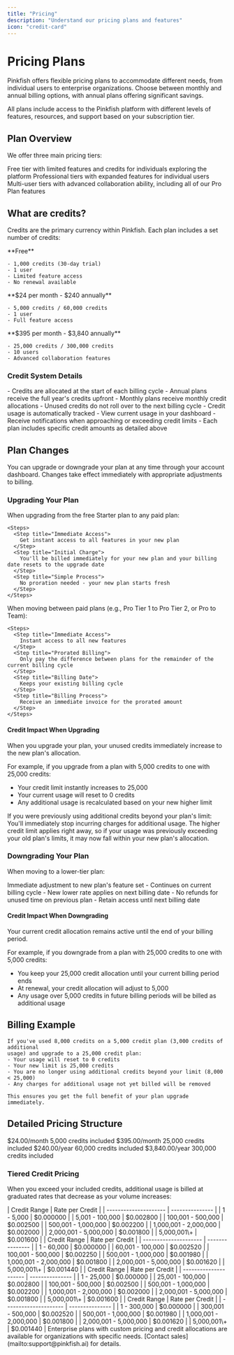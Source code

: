 ```yaml
---
title: "Pricing"
description: "Understand our pricing plans and features"
icon: "credit-card"
---
```


# Pricing Plans

Pinkfish offers flexible pricing plans to accommodate different needs, from individual users to enterprise organizations. Choose between monthly and annual billing options, with annual plans offering significant savings.

<Info>
  All plans include access to the Pinkfish platform with different levels of features, resources, and support based on your subscription tier.
</Info>

## Plan Overview

We offer three main pricing tiers:

<CardGroup cols="3">
  <Card title="Starter Plan" icon="seedling" color="#4CAF50">
    Free tier with limited features and credits for individuals exploring the platform
  </Card>
  <Card title="Pro Plans" icon="user" color="#2196F3">
    Professional tiers with expanded features for individual users
  </Card>
  <Card title="Team Plans" icon="users" color="#9C27B0">
    Multi-user tiers with advanced collaboration ability, including all of our Pro Plan features
  </Card>
</CardGroup>

## What are credits?

Credits are the primary currency within Pinkfish. Each plan includes a set number of credits:

<Tabs>
  <Tab title="Starter">
    **Free**

    - 1,000 credits (30-day trial)
    - 1 user
    - Limited feature access
    - No renewal available
  </Tab>
  <Tab title="Pro">
    **$24 per month - $240 annually**

    - 5,000 credits / 60,000 credits
    - 1 user
    - Full feature access
  </Tab>
  <Tab title="Team">
    **$395 per month - $3,840 annually**

    - 25,000 credits / 300,000 credits
    - 10 users
    - Advanced collaboration features
  </Tab>
</Tabs>

### Credit System Details

<Accordion title="Credit Allocation">
  - Credits are allocated at the start of each billing cycle
  - Annual plans receive the full year's credits upfront
  - Monthly plans receive monthly credit allocations
  - Unused credits do not roll over to the next billing cycle
</Accordion>

<Accordion title="Usage Tracking">
  - Credit usage is automatically tracked
  - View current usage in your dashboard
  - Receive notifications when approaching or exceeding credit limits
  - Each plan includes specific credit amounts as detailed above
</Accordion>

## Plan Changes

<Info>
  You can upgrade or downgrade your plan at any time through your account dashboard. Changes take effect immediately with appropriate adjustments to billing.
</Info>

### Upgrading Your Plan

<Tabs>
  <Tab title="From Starter Plan">
    When upgrading from the free Starter plan to any paid plan:

    <Steps>
      <Step title="Immediate Access">
        Get instant access to all features in your new plan
      </Step>
      <Step title="Initial Charge">
        You'll be billed immediately for your new plan and your billing date resets to the upgrade date
      </Step>
      <Step title="Simple Process">
        No proration needed - your new plan starts fresh
      </Step>
    </Steps>
  </Tab>
  <Tab title="Between Paid Plans">
    When moving between paid plans (e.g., Pro Tier 1 to Pro Tier 2, or Pro to Team):

    <Steps>
      <Step title="Immediate Access">
        Instant access to all new features
      </Step>
      <Step title="Prorated Billing">
        Only pay the difference between plans for the remainder of the current billing cycle
      </Step>
      <Step title="Billing Date">
        Keeps your existing billing cycle
      </Step>
      <Step title="Billing Process">
        Receive an immediate invoice for the prorated amount
      </Step>
    </Steps>
  </Tab>
</Tabs>

#### Credit Impact When Upgrading

<Note>
  When you upgrade your plan, your unused credits immediately increase to the new plan's allocation.
</Note>

For example, if you upgrade from a plan with 5,000 credits to one with 25,000 credits:

- Your credit limit instantly increases to 25,000
- Your current usage will reset to 0 credits
- Any additional usage is recalculated based on your new higher limit

<Warning>
  If you were previously using additional credits beyond your plan's limit: You'll immediately stop incurring charges for additional usage. The higher credit limit applies right away, so if your usage was previously exceeding your old plan's limits, it may now fall within your new plan's allocation.
</Warning>

### Downgrading Your Plan

When moving to a lower-tier plan:

<CardGroup cols="2">
  <Card title="Feature Access" icon="toggle-on">
    Immediate adjustment to new plan's feature set
  </Card>
  <Card title="Billing Impact" icon="money-bill">
    - Continues on current billing cycle
    - New lower rate applies on next billing date
    - No refunds for unused time on previous plan
    - Retain access until next billing date
  </Card>
</CardGroup>

#### Credit Impact When Downgrading

<Note>
  Your current credit allocation remains active until the end of your billing period.
</Note>

For example, if you downgrade from a plan with 25,000 credits to one with 5,000 credits:

- You keep your 25,000 credit allocation until your current billing period ends
- At renewal, your credit allocation will adjust to 5,000
- Any usage over 5,000 credits in future billing periods will be billed as additional usage

## Billing Example

<CodeGroup>

```text Credit Additional Usage Example
If you've used 8,000 credits on a 5,000 credit plan (3,000 credits of additional 
usage) and upgrade to a 25,000 credit plan:
- Your usage will reset to 0 credits
- Your new limit is 25,000 credits
- You are no longer using additional credits beyond your limit (8,000 < 25,000)
- Any charges for additional usage not yet billed will be removed

This ensures you get the full benefit of your plan upgrade immediately.
```

</CodeGroup>

## Detailed Pricing Structure

<Tabs>
  <Tab title="Monthly Plans">
    <CardGroup cols="2">
      <Card title="Pro Monthly" icon="calendar-days" color="#2196F3" href="#pro-monthly">
        $24.00/month
        5,000 credits included
      </Card>
      <Card title="Team Monthly" icon="users" color="#9C27B0" href="#team-monthly">
        $395.00/month
        25,000 credits included
      </Card>
    </CardGroup>
  </Tab>
  <Tab title="Annual Plans">
    <CardGroup cols="2">
      <Card title="Pro Annual" icon="calendar-check" color="#2196F3" href="#pro-annual">
        $240.00/year
        60,000 credits included
      </Card>
      <Card title="Team Annual" icon="users-gear" color="#9C27B0" href="#team-annual">
        $3,840.00/year
        300,000 credits included
      </Card>
    </CardGroup>
  </Tab>
</Tabs>

### Tiered Credit Pricing

When you exceed your included credits, additional usage is billed at graduated rates that decrease as your volume increases:

<Accordion title="Pro Monthly">
  | Credit Range          | Rate per Credit |
  | --------------------- | --------------- |
  | 1 - 5,000             | $0.000000       |
  | 5,001 - 100,000       | $0.002800       |
  | 100,001 - 500,000     | $0.002500       |
  | 500,001 - 1,000,000   | $0.002200       |
  | 1,000,001 - 2,000,000 | $0.002000       |
  | 2,000,001 - 5,000,000 | $0.001800       |
  | 5,000,001\+           | $0.001600       |
</Accordion>

<Accordion title="Pro Annual">
  | Credit Range          | Rate per Credit |
  | --------------------- | --------------- |
  | 1 - 60,000            | $0.000000       |
  | 60,001 - 100,000      | $0.002520       |
  | 100,001 - 500,000     | $0.002250       |
  | 500,001 - 1,000,000   | $0.001980       |
  | 1,000,001 - 2,000,000 | $0.001800       |
  | 2,000,001 - 5,000,000 | $0.001620       |
  | 5,000,001\+           | $0.001440       |
</Accordion>

<Accordion title="Team Monthly">
  | Credit Range          | Rate per Credit |
  | --------------------- | --------------- |
  | 1 - 25,000            | $0.000000       |
  | 25,001 - 100,000      | $0.002800       |
  | 100,001 - 500,000     | $0.002500       |
  | 500,001 - 1,000,000   | $0.002200       |
  | 1,000,001 - 2,000,000 | $0.002000       |
  | 2,000,001 - 5,000,000 | $0.001800       |
  | 5,000,001\+           | $0.001600       |
</Accordion>

<Accordion title="Team Annual">
  | Credit Range          | Rate per Credit |
  | --------------------- | --------------- |
  | 1 - 300,000           | $0.000000       |
  | 300,001 - 500,000     | $0.002520       |
  | 500,001 - 1,000,000   | $0.001980       |
  | 1,000,001 - 2,000,000 | $0.001800       |
  | 2,000,001 - 5,000,000 | $0.001620       |
  | 5,000,001\+           | $0.001440       |
</Accordion>

<Note>
  Enterprise plans with custom pricing and credit allocations are available for organizations with specific needs. [Contact sales](mailto:support@pinkfish.ai) for details.
</Note>